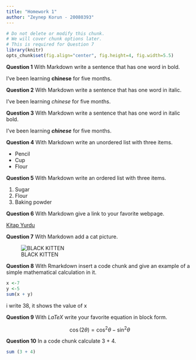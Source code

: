 ```yaml
---
title: "Homework 1"
author: "Zeynep Korun - 20080393"
---
```


```r
# Do not delete or modify this chunk.
# We will cover chunk options later.
# This is required for Question 7
library(knitr)
opts_chunk$set(fig.align="center", fig.height=4, fig.width=5.5)
```

**Question 1** With Markdown write a sentence that has one word in bold.

I've been learning **chinese** for five months.

**Question 2** With Markdown write a sentence that has one word in italic.

I've been learning _chinese_ for five months.

**Question 3** With Markdown write a sentence that has one word in italic bold.

I've been learning **_chinese_** for five months.

**Question 4** With Markdown write an unordered list with three items.

* Pencil
* Cup
* Flour

**Question 5** With Markdown write an ordered list with three items.

1. Sugar
2. Flour
3. Baking powder

**Question 6** With Markdown give a link to your favorite webpage.

[Kitap Yurdu](https://www.kitapyurdu.com/?gclid=Cj0KCQjwk7ugBhDIARIsAGuvgPaPhZ3QrOY_wGBzrCQKzNxN-eQpZ7rpCN1QFEq3rFnaoFY-ROUc2DYaAskSEALw_wcB)

**Question 7** With Markdown add a cat picture.

![BLACK KITTEN](https://i.pinimg.com/originals/15/c9/cc/15c9ccad7e0b9e151ff1a3f68e6fb22b.jpg)

**Question 8** With Rmarkdown insert a code chunk and give an example of a simple mathematical calculation in it.

```r
x <-7
y <-5
sum(x + y)
```
i write 38, it shows the value of x

**Question 9** With $LaTeX$ write your favorite equation in block form.

$$
\cos (2\theta) = \cos^2 \theta - \sin^2 \theta
$$

**Question 10** In a code chunk calculate 3 + 4.

```r
sum (3 + 4)
```

